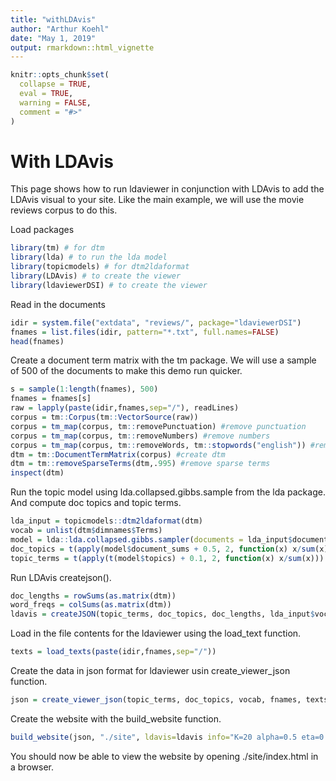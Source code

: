 ```yaml
---
title: "withLDAvis"
author: "Arthur Koehl"
date: "May 1, 2019"
output: rmarkdown::html_vignette
---
```



```r
knitr::opts_chunk$set(
  collapse = TRUE,
  eval = TRUE,
  warning = FALSE,
  comment = "#>"
)
```

#  With LDAvis

This page shows how to run ldaviewer in conjunction with LDAvis to add the LDAvis visual to your site. Like the main example, we will use the movie reviews corpus to do this.


Load packages
```r
library(tm) # for dtm
library(lda) # to run the lda model
library(topicmodels) # for dtm2ldaformat
library(LDAvis) # to create the viewer
library(ldaviewerDSI) # to create the viewer
```


Read in the documents
```r
idir = system.file("extdata", "reviews/", package="ldaviewerDSI")
fnames = list.files(idir, pattern="*.txt", full.names=FALSE)
head(fnames)
```

Create a document term matrix with the tm package. We will use a sample of 500 of the documents to make this demo run quicker.
```r
s = sample(1:length(fnames), 500)
fnames = fnames[s]
raw = lapply(paste(idir,fnames,sep="/"), readLines)
corpus = tm::Corpus(tm::VectorSource(raw))
corpus = tm_map(corpus, tm::removePunctuation) #remove punctuation
corpus = tm_map(corpus, tm::removeNumbers) #remove numbers
corpus = tm_map(corpus, tm::removeWords, tm::stopwords("english")) #remove stopwords
dtm = tm::DocumentTermMatrix(corpus) #create dtm
dtm = tm::removeSparseTerms(dtm,.995) #remove sparse terms
inspect(dtm)
```


Run the topic model using lda.collapsed.gibbs.sample from the lda package. And compute doc topics and topic terms. 
```r
lda_input = topicmodels::dtm2ldaformat(dtm)
vocab = unlist(dtm$dimnames$Terms)
model = lda::lda.collapsed.gibbs.sampler(documents = lda_input$documents, K=20, vocab=vocab, num.iterations=1000, alpha=0.5, eta=0.1, burnin=50)
doc_topics = t(apply(model$document_sums + 0.5, 2, function(x) x/sum(x)))
topic_terms = t(apply(t(model$topics) + 0.1, 2, function(x) x/sum(x)))
```

Run LDAvis createjson(). 
```r
doc_lengths = rowSums(as.matrix(dtm))
word_freqs = colSums(as.matrix(dtm))
ldavis = createJSON(topic_terms, doc_topics, doc_lengths, lda_input$vocab, word_freqs, reorder.topics=FALSE)
```

Load in the file contents for the ldaviewer using the load_text function.
```r
texts = load_texts(paste(idir,fnames,sep="/"))
```

Create the data in json format for ldaviewer usin create_viewer_json function.
```r
json = create_viewer_json(topic_terms, doc_topics, vocab, fnames, texts, verbose=TRUE)
```

Create the website with the build_website function.
```r
build_website(json, "./site", ldavis=ldavis info="K=20 alpha=0.5 eta=0.1 burning=50 D=500 V=8004")
```

You should now be able to view the website by opening ./site/index.html in a browser.
